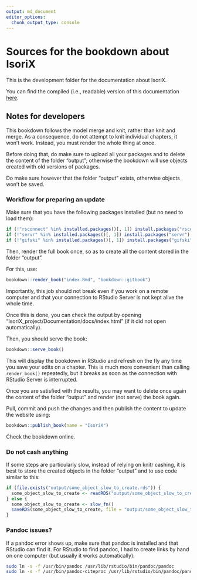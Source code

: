 ```yaml
---
output: md_document
editor_options: 
  chunk_output_type: console
---
```


# Sources for the bookdown about IsoriX

This is the development folder for the documentation about IsoriX.

You can find the compiled (i.e., readable) version of this documentation [here](https://bookdown.org/content/782/).

## Notes for developers

This bookdown follows the model merge and knit, rather than knit and merge.
As a consequence, do not attempt to knit individual chapters, it won't work.
Instead, you must render the whole thing at once.

Before doing that, do make sure to upload all your packages and to delete the content of the folder "output"; otherwise the bookdown will use objects created with old versions of packages.

Do make sure however that the folder "output" exists, otherwise objects won't be saved.

### Workflow for preparing an update

Make sure that you have the following packages installed (but no need to load them):

```r
if (!"rsconnect" %in% installed.packages()[, 1]) install.packages("rsconnect")
if (!"servr" %in% installed.packages()[, 1]) install.packages("servr")
if (!"gifski" %in% installed.packages()[, 1]) install.packages("gifski")
```

Then, render the full book once, so as to create all the content stored in the folder "output".

For this, use:

```r
bookdown::render_book("index.Rmd", "bookdown::gitbook")
```

Importantly, this job should not break even if you work on a remote computer and that your connection to RStudio Server is not kept alive the whole time.

Once this is done, you can check the output by opening "IsoriX_project/Documentation/docs/index.html" (if it did not open automatically).

Then, you should serve the book:

```r
bookdown::serve_book()
```

This will display the bookdown in RStudio and refresh on the fly any time you save your edits on a chapter.
This is much more convenient than calling `render_book()` repeatedly, but it breaks as soon as the connection with RStudio Server is interrupted.

Once you are satisfied with the results, you may want to delete once again the content of the folder "output" and render (not serve) the book again.

Pull, commit and push the changes and then publish the content to update the website using:

```r
bookdown::publish_book(name = "IsoriX")
```

Check the bookdown online.


### Do not cash anything

If some steps are particularly slow, instead of relying on knitr cashing, it is best to store the created objects in the folder "output" and to use code similar to this:

```r
if (file.exists("output/some_object_slow_to_create.rds")) {
  some_object_slow_to_create <- readRDS("output/some_object_slow_to_create.rds")
} else {
  some_object_slow_to_create <- slow_fn()
  saveRDS(some_object_slow_to_create, file = "output/some_object_slow_to_create.rds", compress = "xz")
}
```

### Pandoc issues?

If a pandoc error shows up, make sure that pandoc is installed and that RStudio can find it.
For RStudio to find pandoc, I had to create links by hand on one computer (but usually it works automatically):

```bash
sudo ln -s -f /usr/bin/pandoc /usr/lib/rstudio/bin/pandoc/pandoc
sudo ln -s -f /usr/bin/pandoc-citeproc /usr/lib/rstudio/bin/pandoc/pandoc-citeproc
```
